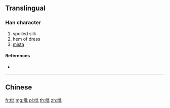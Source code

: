 {{character info/new}}
{{also|紕}}
==Translingual==

===Han character===
{{Han char|rn=120|rad=纟|as=04|sn=7|four=|canj=VMPP}}

# spoiled silk
# hem of dress
# [[mista]]

====References====
* {{Han ref|kx=0944.251|hdz=53372.040|uh=7EB0|ud=32432}}

----

==Chinese==
{{zh-see|紕}}

[[fr:纰]]
[[mg:纰]]
[[pl:纰]]
[[th:纰]]
[[zh:纰]]